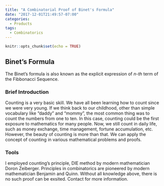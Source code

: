 ```yaml
---
title: "A Combinatorial Proof of Binet's Formula"
date: "2017-12-01T21:49:57-07:00"
categories:
  - Products
tags:
  - Combinatorics
---
```



```r
knitr::opts_chunk$set(echo = TRUE)
```

## Binet's Formula

The Binet's formula is also known as the explicit expression of *n-th* term of the Fibbonacci Sequence. 


### Brief Introduction 
Counting is a very basic skill. We have all been learning how to count since we were very young. If we think back to our childhood, other than simple vocabulary like “daddy” and “mommy”, the most common thing was to count the numbers from one to ten. In this case, counting could be the first exposure to mathematics for many people. Now, we still count in daily life, such as money exchange, time management, fortune accumulation, etc. However, the beauty of counting is more than that. We can apply the concept of counting in various mathematical problems and proofs.

### Tools

I employed counting's principle, DIE method by modern mathematician Doron Zeiberger. Principles in combinatorics are pioneered by modern mathematician Benjamin and Quinn. Without all knowledge above, there is no such proof can be exsited. Contact for more information.


